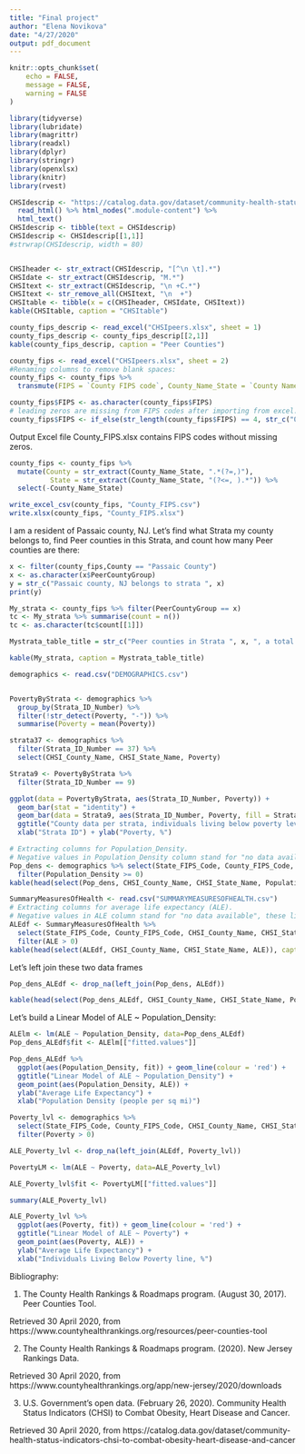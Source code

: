 ```yaml
---
title: "Final project"
author: "Elena Novikova"
date: "4/27/2020"
output: pdf_document
---
```


```r
knitr::opts_chunk$set(
	echo = FALSE,
	message = FALSE,
	warning = FALSE
)
```



```r

library(tidyverse)
library(lubridate)
library(magrittr)
library(readxl)
library(dplyr)
library(stringr)
library(openxlsx)
library(knitr)
library(rvest)

```

```r

CHSIdescrip <- "https://catalog.data.gov/dataset/community-health-status-indicators-chsi-to-combat-obesity-heart-disease-and-cancer" %>%
  read_html() %>% html_nodes(".module-content") %>%
  html_text()
CHSIdescrip <- tibble(text = CHSIdescrip)
CHSIdescrip <- CHSIdescrip[[1,1]]
#strwrap(CHSIdescrip, width = 80)


CHSIheader <- str_extract(CHSIdescrip, "[^\n \t].*")
CHSIdate <- str_extract(CHSIdescrip, "M.*")
CHSItext <- str_extract(CHSIdescrip, "\n +C.*") 
CHSItext <- str_remove_all(CHSItext, "\n  +")
CHSItable <- tibble(x = c(CHSIheader, CHSIdate, CHSItext))
kable(CHSItable, caption = "CHSItable")
```


```r
county_fips_descrip <- read_excel("CHSIpeers.xlsx", sheet = 1)
county_fips_descrip <- county_fips_descrip[[2,1]]
kable(county_fips_descrip, caption = "Peer Counties")

```


```r
county_fips <- read_excel("CHSIpeers.xlsx", sheet = 2)
#Renaming columns to remove blank spaces:
county_fips <- county_fips %>% 
  transmute(FIPS = `County FIPS code`, County_Name_State = `County Name, State`, PeerCountyGroup = `Peer County Group`)

county_fips$FIPS <- as.character(county_fips$FIPS)
# leading zeros are missing from FIPS codes after importing from excel. Adding this zero:
county_fips$FIPS <- if_else(str_length(county_fips$FIPS) == 4, str_c("0", county_fips$FIPS), county_fips$FIPS)

```

Output Excel file County_FIPS.xlsx contains FIPS codes without missing zeros.


```r
county_fips <- county_fips %>% 
  mutate(County = str_extract(County_Name_State, ".*(?=,)"),
          State = str_extract(County_Name_State, "(?<=, ).*")) %>% 
  select(-County_Name_State)

write_excel_csv(county_fips, "County_FIPS.csv")
write.xlsx(county_fips, "County_FIPS.xlsx")

```

I am a resident of Passaic county, NJ. Let's find what Strata my county belongs to, find Peer counties in this Strata, and count how many Peer counties are there:

```r
x <- filter(county_fips,County == "Passaic County")
x <- as.character(x$PeerCountyGroup)
y = str_c("Passaic county, NJ belongs to strata ", x)
print(y)

My_strata <- county_fips %>% filter(PeerCountyGroup == x)
tc <- My_strata %>% summarise(count = n())
tc <- as.character(tc$count[[1]])

Mystrata_table_title = str_c("Peer counties in Strata ", x, ", a total of ", tc, " counties")

kable(My_strata, caption = Mystrata_table_title)


```

```r
demographics <- read.csv("DEMOGRAPHICS.csv")


PovertyByStrata <- demographics %>% 
  group_by(Strata_ID_Number) %>%
  filter(!str_detect(Poverty, "-")) %>% 
  summarise(Poverty = mean(Poverty))

strata37 <- demographics %>% 
  filter(Strata_ID_Number == 37) %>% 
  select(CHSI_County_Name, CHSI_State_Name, Poverty)

Strata9 <- PovertyByStrata %>% 
  filter(Strata_ID_Number == 9)

ggplot(data = PovertyByStrata, aes(Strata_ID_Number, Poverty)) +
  geom_bar(stat = "identity") +
  geom_bar(data = Strata9, aes(Strata_ID_Number, Poverty, fill = Strata_ID_Number), stat = "identity", show.legend = FALSE)+ 
  ggtitle("County data per strata, individuals living below poverty level, %") +
  xlab("Strata ID") + ylab("Poverty, %")
```


```r
# Extracting columns for Population_Density.
# Negative values in Population_Density column stand for "no data available", these lines need to be removed
Pop_dens <- demographics %>% select(State_FIPS_Code, County_FIPS_Code, CHSI_County_Name, CHSI_State_Name, Strata_ID_Number, Population_Density) %>% 
  filter(Population_Density >= 0)
kable(head(select(Pop_dens, CHSI_County_Name, CHSI_State_Name, Population_Density)), caption = "County data, population density (people per square mile)")
```

```r
SummaryMeasuresOfHealth <- read.csv("SUMMARYMEASURESOFHEALTH.csv")
# Extracting columns for average life expectancy (ALE).
# Negative values in ALE column stand for "no data available", these lines need to be removed
ALEdf <- SummaryMeasuresOfHealth %>% 
  select(State_FIPS_Code, County_FIPS_Code, CHSI_County_Name, CHSI_State_Name, Strata_ID_Number, ALE) %>% 
  filter(ALE > 0)
kable(head(select(ALEdf, CHSI_County_Name, CHSI_State_Name, ALE)), caption = "County data, average life expectancy")

```

Let's left join these two data frames

```r

Pop_dens_ALEdf <- drop_na(left_join(Pop_dens, ALEdf))

kable(head(select(Pop_dens_ALEdf, CHSI_County_Name, CHSI_State_Name, Population_Density, ALE)), caption = "Population Density and Average Life Expectancy by county")

```

Let's build a Linear Model of ALE ~ Population_Density: 


```r
ALElm <- lm(ALE ~ Population_Density, data=Pop_dens_ALEdf)
Pop_dens_ALEdf$fit <- ALElm[["fitted.values"]]


```

```r

Pop_dens_ALEdf %>% 
  ggplot(aes(Population_Density, fit)) + geom_line(colour = 'red') + 
  ggtitle("Linear Model of ALE ~ Population_Density") +
  geom_point(aes(Population_Density, ALE)) +
  ylab("Average Life Expectancy") +
  xlab("Population Density (people per sq mi)")


```




```r
Poverty_lvl <- demographics %>% 
  select(State_FIPS_Code, County_FIPS_Code, CHSI_County_Name, CHSI_State_Name, Strata_ID_Number, Poverty) %>% 
  filter(Poverty > 0)

ALE_Poverty_lvl <- drop_na(left_join(ALEdf, Poverty_lvl))

PovertyLM <- lm(ALE ~ Poverty, data=ALE_Poverty_lvl)

ALE_Poverty_lvl$fit <- PovertyLM[["fitted.values"]]

summary(ALE_Poverty_lvl)

```



```r
ALE_Poverty_lvl %>% 
  ggplot(aes(Poverty, fit)) + geom_line(colour = 'red') + 
  ggtitle("Linear Model of ALE ~ Poverty") +
  geom_point(aes(Poverty, ALE)) +
  ylab("Average Life Expectancy") +
  xlab("Individuals Living Below Poverty line, %")
```







Bibliography:

1. The County Health Rankings & Roadmaps program. (August 30, 2017). Peer Counties Tool.

Retrieved 30 April 2020, from https://www.countyhealthrankings.org/resources/peer-counties-tool

2. The County Health Rankings & Roadmaps program. (2020). New Jersey Rankings Data.

Retrieved 30 April 2020, from https://www.countyhealthrankings.org/app/new-jersey/2020/downloads

3. U.S. Government’s open data. (February 26, 2020). Community Health Status Indicators (CHSI) to Combat Obesity, Heart Disease and Cancer.

Retrieved 30 April 2020, from https://catalog.data.gov/dataset/community-health-status-indicators-chsi-to-combat-obesity-heart-disease-and-cancer
